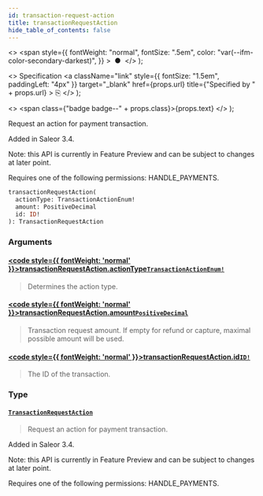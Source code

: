 ```yaml
---
id: transaction-request-action
title: transactionRequestAction
hide_table_of_contents: false
---
```


  <>
    <span
      style={{
        fontWeight: "normal",
        fontSize: ".5em",
        color: "var(--ifm-color-secondary-darkest)",
      }}
    >
      &nbsp;●&nbsp;
    </span>
  </>
);

  <>
    Specification
    <a
      className="link"
      style={{ fontSize: "1.5em", paddingLeft: "4px" }}
      target="\_blank"
      href={props.url}
      title={"Specified by " + props.url}
    >
      ⎘
    </a>
  </>
);

  <>
    <span class={"badge badge--" + props.class}>{props.text}</span>
  </>
);

Request an action for payment transaction.

Added in Saleor 3.4.

Note: this API is currently in Feature Preview and can be subject to changes at later point.

Requires one of the following permissions: HANDLE_PAYMENTS.

```graphql
transactionRequestAction(
  actionType: TransactionActionEnum!
  amount: PositiveDecimal
  id: ID!
): TransactionRequestAction
```

### Arguments

#### [<code style={{ fontWeight: 'normal' }}>transactionRequestAction.<b>actionType</b></code>](#)<Bullet />[`TransactionActionEnum!`](../../api-reference/enums/transaction-action-enum) <Badge class="secondary" text="non-null"/> <Badge class="secondary" text="enum"/>

> Determines the action type.

#### [<code style={{ fontWeight: 'normal' }}>transactionRequestAction.<b>amount</b></code>](#)<Bullet />[`PositiveDecimal`](../../api-reference/scalars/positive-decimal) <Badge class="secondary" text="scalar"/>

> Transaction request amount. If empty for refund or capture, maximal possible amount will be used.

#### [<code style={{ fontWeight: 'normal' }}>transactionRequestAction.<b>id</b></code>](#)<Bullet />[`ID!`](../../api-reference/scalars/id) <Badge class="secondary" text="non-null"/> <Badge class="secondary" text="scalar"/>

> The ID of the transaction.

### Type

#### [`TransactionRequestAction`](../../api-reference/objects/transaction-request-action) <Badge class="secondary" text="object"/>

> Request an action for payment transaction.

Added in Saleor 3.4.

Note: this API is currently in Feature Preview and can be subject to changes at later point.

Requires one of the following permissions: HANDLE_PAYMENTS.

>
